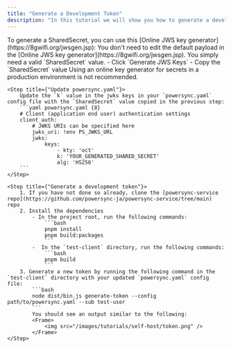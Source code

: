 ```yaml
---
title: "Generate a Development Token"
description: "In this tutorial we will show you how to generate a development token for the self-hosted [PowerSync Service](https://powersync.mintlify.app/architecture/powersync-service#powersync-service)."
---
```


<Steps>
    <Step title={"Generate a SharedSecret"}>
        To generate a SharedSecret, you can use this [Online JWS key generator](https://8gwifi.org/jwsgen.jsp):
        <Note>
            You don't need to edit the default payload in the [Online JWS key generator](https://8gwifi.org/jwsgen.jsp).
            You simply need a valid `SharedSecret` value.
        </Note>
        - Click `Generate JWS Keys`
        - Copy the `SharedSecret` value
        <Warning>
            Using an online key generator for secrets in a production environment is not recommended.
        </Warning>
    </Step>

    <Step title={"Update powersync.yaml"}>
        Update the `k` value in the jwks keys in your `powersync.yaml` config file with the `SharedSecret` value copied in the previous step:
        ```yaml powersync.yaml {8}
        # Client (application end user) authentication settings
        client_auth:
            # JWKS URIs can be specified here
            jwks_uri: !env PS_JWKS_URL
            jwks:
                keys:
                    - kty: 'oct'
                    k: 'YOUR_GENERATED_SHARED_SECRET'
                    alg: 'HS256'
        ```
    </Step>

    <Step title={"Generate a development token"}>
        1. If you have not done so already, clone the [powersync-service repo](https://github.com/powersync-ja/powersync-service/tree/main) repo
        2. Install the dependencies
            - In the project root, run the following commands:
                ```bash
                pnpm install
                pnpm build:packages
                ```
            -  In the `test-client` directory, run the following commands:
                ```bash
                pnpm build
                ```
        3. Generate a new token by running the following command in the `test-client` directory with your updated `powersync.yaml` config file:
            ```bash
            node dist/bin.js generate-token --config path/to/powersync.yaml --sub test-user
            ```
            You should see an output similar to the following:
            <Frame>
                <img src="/images/tutorials/self-host/token.png" />
            </Frame>
    </Step>
</Steps>


